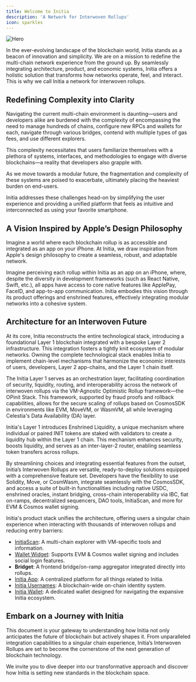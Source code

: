 ```yaml
---
title: Welcome to Initia
description: 'A Network for Interwoven Rollups'
icon: sparkles
---
```


<img
  src="/images/hero.png"
  alt="Hero"
/>

In the ever-evolving landscape of the blockchain world, Initia stands as a beacon of innovation and simplicity. We are on a mission to redefine the multi-chain network experience from the ground up. By seamlessly integrating architecture, product, and economic systems, Initia offers a holistic solution that transforms how networks operate, feel, and interact. This is why we call Initia a network for interwoven rollups. 

## Redefining Complexity into Clarity

Navigating the current multi-chain environment is daunting—users and developers alike are burdened with the complexity of encompassing the need to manage hundreds of chains, configure new RPCs and wallets for each, navigate through various bridges, contend with multiple types of gas fees, and use different explorers. 

This complexity necessitates that users familiarize themselves with a plethora of systems, interfaces, and methodologies to engage with diverse blockchains—a reality that developers also grapple with.

As we move towards a modular future, the fragmentation and complexity of these systems are poised to exacerbate, ultimately placing the heaviest burden on end-users.

Initia addresses these challenges head-on by simplifying the user experience and providing a unified platform that feels as intuitive and interconnected as using your favorite smartphone.

## A Vision Inspired by Apple’s Design Philosophy

Imagine a world where each blockchain rollup is as accessible and integrated as an app on your iPhone. At Initia, we draw inspiration from Apple's design philosophy to create a seamless, robust, and adaptable network. 

Imagine perceiving each rollup within Initia as an app on an iPhone, where, despite the diversity in development frameworks (such as React Native, Swift, etc.), all apps have access to core native features like ApplePay, FaceID, and app-to-app communication. Initia embodies this vision through its product offerings and enshrined features, effectively integrating modular networks into a cohesive system.

## Architecture for an Interwoven Future

At its core, Initia reconstructs the entire technological stack, introducing a foundational Layer 1 blockchain integrated with a bespoke Layer 2 infrastructure. This integration fosters a tightly knit ecosystem of modular networks. Owning the complete technological stack enables Initia to implement chain-level mechanisms that harmonize the economic interests of users, developers, Layer 2 app-chains, and the Layer 1 chain itself.

The Initia Layer 1 serves as an orchestration layer, facilitating coordination of security, liquidity, routing, and interoperability across the network of interwoven rollups via the VM-Agnostic Optimistic Rollup framework—the OPinit Stack. This framework, supported by fraud proofs and rollback capabilities, allows for the secure scaling of rollups based on CosmosSDK in environments like EVM, MoveVM, or WasmVM, all while leveraging Celestia's Data Availability (DA) layer.

Initia's Layer 1 introduces Enshrined Liquidity, a unique mechanism where individual or paired INIT tokens are staked with validators to create a liquidity hub within the Layer 1 chain. This mechanism enhances security, boosts liquidity, and serves as an inter-layer-2 router, enabling seamless token transfers across rollups.

By streamlining choices and integrating essential features from the outset, Initia’s Interwoven Rollups are versatile, ready-to-deploy solutions equipped with a comprehensive feature set. Developers have the flexibility to use Solidity, Move, or CosmWasm, integrate seamlessly with the CosmosSDK, and access a suite of built-in functionalities including native USDC, enshrined oracles, instant bridging, cross-chain interoperability via IBC, fiat on-ramps, decentralized sequencers, DAO tools, InitiaScan, and more for EVM & Cosmos wallet signing.

Initia's product stack unifies the architecture, offering users a singular chain experience when interacting with thousands of interwoven rollups and reducing entry barriers:

- [InitiaScan](https://scan.testnet.initia.xyz): A multi-chain explorer with VM-specific tools and information.
- [Wallet Widget](https://www.npmjs.com/package/@initia/react-wallet-widget): Supports EVM & Cosmos wallet signing and includes social login features.
- **Bridget**: A frontend bridge/on-ramp aggregator integrated directly into rollups.
- [Initia App](https://app.testnet.initia.xyz/): A centralized platform for all things related to Initia.
- [Initia Usernames](https://usernames.testnet.initia.xyz/): A blockchain-wide on-chain identity system.
- [Initia Wallet](https://chromewebstore.google.com/detail/initia-wallet/ffbceckpkpbcmgiaehlloocglmijnpmp): A dedicated wallet designed for navigating the expansive Initia ecosystem.

## Embark on a Journey with Initia

This document is your gateway to understanding how Initia not only anticipates the future of blockchain but actively shapes it. From unparalleled integration capabilities to a singular chain experience, Initia’s Interwoven Rollups are set to become the cornerstone of the next generation of blockchain technology.

We invite you to dive deeper into our transformative approach and discover how Initia is setting new standards in the blockchain space.